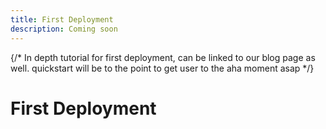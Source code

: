 ```yaml
---
title: First Deployment
description: Coming soon
---
```


{/* In depth tutorial for first deployment, can be linked to our blog page as well.
 quickstart will be to the point to get user to the aha moment asap */}
# First Deployment

